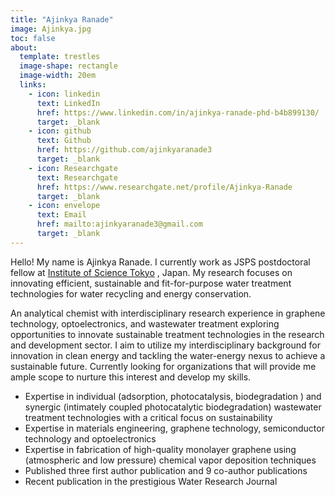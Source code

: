 ---
title: "Ajinkya Ranade"
image: Ajinkya.jpg
toc: false
about:
  template: trestles
  image-shape: rectangle
  image-width: 20em
  links:
    - icon: linkedin
      text: LinkedIn
      href: https://www.linkedin.com/in/ajinkya-ranade-phd-b4b899130/
      target: _blank
    - icon: github
      text: Github
      href: https://github.com/ajinkyaranade3
      target: _blank
    - icon: Researchgate
      text: Researchgate
      href: https://www.researchgate.net/profile/Ajinkya-Ranade
      target: _blank
    - icon: envelope
      text: Email
      href: mailto:ajinkyaranade3@gmail.com
      target: _blank
---

Hello! My name is Ajinkya Ranade. I currently work as JSPS postdoctoral fellow at [Institute of Science Tokyo](https://www.titech.ac.jp/english){target="_blank"} , Japan. My research focuses on innovating efficient, sustainable and fit-for-purpose water treatment technologies for water recycling and energy conservation.

An analytical chemist with interdisciplinary research experience in graphene technology, optoelectronics, and wastewater treatment exploring opportunities to innovate sustainable treatment technologies in the research and development sector. I aim to utilize my interdisciplinary background for innovation in clean energy and tackling the water-energy nexus to achieve a sustainable future. Currently looking for organizations that will provide me ample scope to nurture this interest and develop my skills.

-   Expertise in individual (adsorption, photocatalysis, biodegradation ) and synergic (intimately coupled photocatalytic biodegradation) wastewater treatment technologies with a critical focus on sustainability
-   Expertise in materials engineering, graphene technology, semiconductor technology and optoelectronics
-   Expertise in fabrication of high-quality monolayer graphene using (atmospheric and low pressure) chemical vapor deposition techniques
-   Published three first author publication and 9 co-author publications
-   Recent publication in the prestigious Water Research Journal
